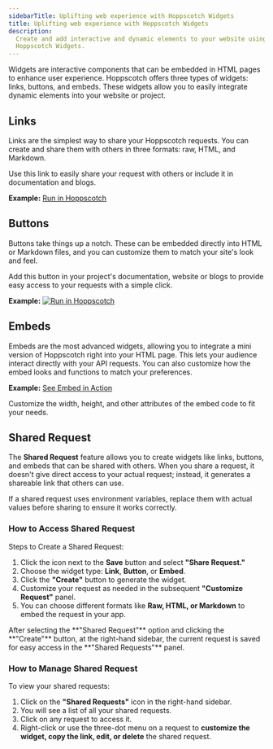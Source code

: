 ```yaml
---
sidebarTitle: Uplifting web experience with Hoppscotch Widgets
title: Uplifting web experience with Hoppscotch Widgets
description:
  Create and add interactive and dynamic elements to your website using
  Hoppscotch Widgets.
---
```


Widgets are interactive components that can be embedded in HTML pages to enhance
user experience. Hoppscotch offers three types of widgets: links, buttons, and
embeds. These widgets allow you to easily integrate dynamic elements into your
website or project.

## Links

Links are the simplest way to share your Hoppscotch requests. You can create and share
them with others in three formats: raw, HTML, and Markdown. 

Use this link to easily share your request with others or include it in
documentation and blogs.

**Example:** [Run in Hoppscotch](https://hopp.sh/r/r0338F6yoJrJ)

## Buttons

Buttons take things up a notch. These can be embedded directly into HTML or
Markdown files, and you can customize them to match your site's look and feel.

Add this button in your project's documentation, website or blogs to provide easy access to
your requests with a simple click.

**Example:**
[![Run in Hoppscotch](https://hopp.sh/badge.svg)](https://hopp.sh/r/r0338F6yoJrJ)

## Embeds

Embeds are the most advanced widgets, allowing you to integrate a mini version
of Hoppscotch right into your HTML page. This lets your audience interact
directly with your API requests. You can also customize how the embed looks and
functions to match your preferences.

**Example:** [See Embed in Action](https://hoppscotch-embed-widget.netlify.app/)

<Tip>
  Customize the width, height, and other attributes of the embed code to fit
  your needs.
</Tip>

## Shared Request

The **Shared Request** feature allows you to create widgets like links, buttons,
and embeds that can be shared with others. When you share a request, it doesn't
give direct access to your actual request; instead, it generates a shareable
link that others can use.

<Warning>
  If a shared request uses environment variables, replace them with actual
  values before sharing to ensure it works correctly.
</Warning>

### How to Access Shared Request

Steps to Create a Shared Request:

1. Click the icon next to the **Save** button and select **"Share Request."**
2. Choose the widget type: **Link**, **Button**, or **Embed**.
3. Click the **"Create"** button to generate the widget.
4. Customize your request as needed in the subsequent **"Customize Request"**
   panel.
5. You can choose different formats like **Raw, HTML, or Markdown** to embed the
   request in your app.

<Tip>
  After selecting the **"Shared Request"** option and clicking the **"Create"**
  button, at the right-hand sidebar, the current request is saved for easy
  access in the **"Shared Requests"** panel.
</Tip>

### How to Manage Shared Request

To view your shared requests:

1. Click on the **"Shared Requests"** icon in the right-hand sidebar.
2. You will see a list of all your shared requests.
3. Click on any request to access it.
4. Right-click or use the three-dot menu on a request to **customize the widget,
   copy the link, edit, or delete** the shared request.
